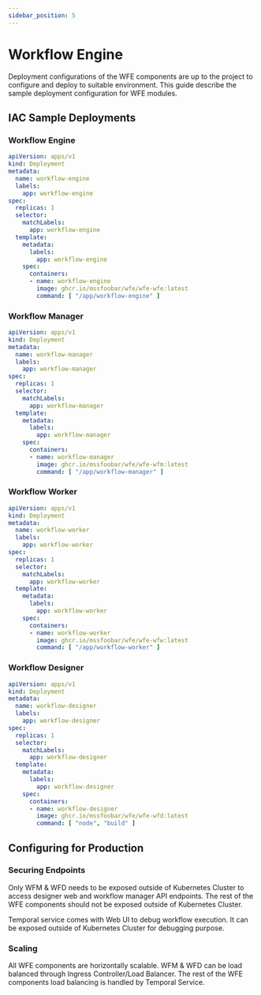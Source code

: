 ```yaml
---
sidebar_position: 5
---
```


# Workflow Engine
Deployment configurations of the WFE components are up to the project to configure and deploy to suitable environment.
This guide describe the sample deployment configuration for WFE modules.

## IAC Sample Deployments

### Workflow Engine

```yaml
apiVersion: apps/v1
kind: Deployment
metadata:
  name: workflow-engine
  labels:
    app: workflow-engine
spec:
  replicas: 1
  selector:
    matchLabels:
      app: workflow-engine
  template:
    metadata:
      labels:
        app: workflow-engine
    spec:
      containers:
      - name: workflow-engine
        image: ghcr.io/mssfoobar/wfe/wfe-wfe:latest
        command: [ "/app/workflow-engine" ]
```

### Workflow Manager

```yaml
apiVersion: apps/v1
kind: Deployment
metadata:
  name: workflow-manager
  labels:
    app: workflow-manager
spec:
  replicas: 1
  selector:
    matchLabels:
      app: workflow-manager
  template:
    metadata:
      labels:
        app: workflow-manager
    spec:
      containers:
      - name: workflow-manager
        image: ghcr.io/mssfoobar/wfe/wfe-wfm:latest
        command: [ "/app/workflow-manager" ]
```

### Workflow Worker

```yaml
apiVersion: apps/v1
kind: Deployment
metadata:
  name: workflow-worker
  labels:
    app: workflow-worker
spec:
  replicas: 1
  selector:
    matchLabels:
      app: workflow-worker
  template:
    metadata:
      labels:
        app: workflow-worker
    spec:
      containers:
      - name: workflow-worker
        image: ghcr.io/mssfoobar/wfe/wfe-wfw:latest
        command: [ "/app/workflow-worker" ]
```

### Workflow Designer

```yaml
apiVersion: apps/v1
kind: Deployment
metadata:
  name: workflow-designer
  labels:
    app: workflow-designer
spec:
  replicas: 1
  selector:
    matchLabels:
      app: workflow-designer
  template:
    metadata:
      labels:
        app: workflow-designer
    spec:
      containers:
      - name: workflow-designer
        image: ghcr.io/mssfoobar/wfe/wfe-wfd:latest
        command: [ "node", "build" ]
```

## Configuring for Production

### Securing Endpoints
Only WFM & WFD needs to be exposed outside of Kubernetes Cluster to access designer web and workflow manager API
endpoints. The rest of the WFE components should not be exposed outside of Kubernetes Cluster.

Temporal service comes with Web UI to debug workflow execution. It can be exposed outside of Kubernetes Cluster for
debugging purpose.

### Scaling
All WFE components are horizontally scalable. WFM & WFD can be load balanced through Ingress Controller/Load Balancer.
The rest of the WFE components load balancing is handled by Temporal Service.